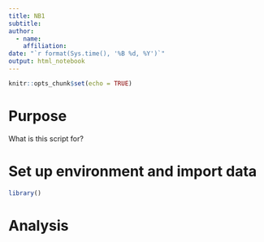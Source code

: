 ```yaml
---
title: NB1
subtitle:
author:
  - name:
    affiliation:
date: "`r format(Sys.time(), '%B %d, %Y')`"
output: html_notebook
---
```


```r
knitr::opts_chunk$set(echo = TRUE)
```

# Purpose

What is this script for?

# Set up environment and import data

```r
library()
```

# Analysis
